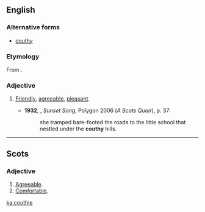 ==English==
===Alternative forms===
*[[couthy]]

===Etymology===
From {{suffix|couth|y|lang=en}}.

===Adjective===
{{en-adj}}

# {{context|Scotland|lang=en}} [[friendly|Friendly]], [[agreeable]], [[pleasant]].
#*'''1932''', {{w|Lewis Grassic Gibbon}}, ''Sunset Song'', Polygon 2006 (''A Scots Quair''), p. 37:
#*:she tramped bare-footed the roads to the little school that nestled under the '''couthy''' hills.

----

==Scots==

===Adjective===
{{head|sco|adjective}}

# [[agreeable|Agreeable]].
# [[comfortable|Comfortable]].

[[ka:couthie]]